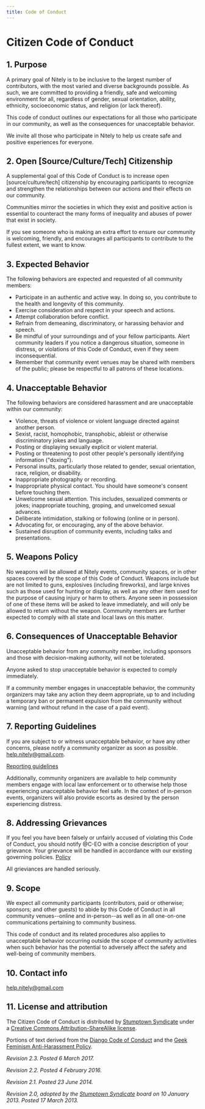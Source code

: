 ```yaml
---
title: Code of Conduct
---
```



# Citizen Code of Conduct

## 1. Purpose

A primary goal of Nitely is to be inclusive to the largest number of contributors, with the most varied and diverse backgrounds possible. As such, we are committed to providing a friendly, safe and welcoming environment for all, regardless of gender, sexual orientation, ability, ethnicity, socioeconomic status, and religion \(or lack thereof\).

This code of conduct outlines our expectations for all those who participate in our community, as well as the consequences for unacceptable behavior.

We invite all those who participate in Nitely to help us create safe and positive experiences for everyone.

## 2. Open \[Source/Culture/Tech\] Citizenship

A supplemental goal of this Code of Conduct is to increase open \[source/culture/tech\] citizenship by encouraging participants to recognize and strengthen the relationships between our actions and their effects on our community.

Communities mirror the societies in which they exist and positive action is essential to counteract the many forms of inequality and abuses of power that exist in society.

If you see someone who is making an extra effort to ensure our community is welcoming, friendly, and encourages all participants to contribute to the fullest extent, we want to know.

## 3. Expected Behavior

The following behaviors are expected and requested of all community members:

* Participate in an authentic and active way. In doing so, you contribute to the health and longevity of this community.
* Exercise consideration and respect in your speech and actions.
* Attempt collaboration before conflict.
* Refrain from demeaning, discriminatory, or harassing behavior and speech.
* Be mindful of your surroundings and of your fellow participants. Alert community leaders if you notice a dangerous situation, someone in distress, or violations of this Code of Conduct, even if they seem inconsequential.
* Remember that community event venues may be shared with members of the public; please be respectful to all patrons of these locations.

## 4. Unacceptable Behavior

The following behaviors are considered harassment and are unacceptable within our community:

* Violence, threats of violence or violent language directed against another person.
* Sexist, racist, homophobic, transphobic, ableist or otherwise discriminatory jokes and language.
* Posting or displaying sexually explicit or violent material.
* Posting or threatening to post other people's personally identifying information \("doxing"\).
* Personal insults, particularly those related to gender, sexual orientation, race, religion, or disability.
* Inappropriate photography or recording.
* Inappropriate physical contact. You should have someone's consent before touching them.
* Unwelcome sexual attention. This includes, sexualized comments or jokes; inappropriate touching, groping, and unwelcomed sexual advances.
* Deliberate intimidation, stalking or following \(online or in person\).
* Advocating for, or encouraging, any of the above behavior.
* Sustained disruption of community events, including talks and presentations.

## 5. Weapons Policy

No weapons will be allowed at Nitely events, community spaces, or in other spaces covered by the scope of this Code of Conduct. Weapons include but are not limited to guns, explosives \(including fireworks\), and large knives such as those used for hunting or display, as well as any other item used for the purpose of causing injury or harm to others. Anyone seen in possession of one of these items will be asked to leave immediately, and will only be allowed to return without the weapon. Community members are further expected to comply with all state and local laws on this matter.

## 6. Consequences of Unacceptable Behavior

Unacceptable behavior from any community member, including sponsors and those with decision-making authority, will not be tolerated.

Anyone asked to stop unacceptable behavior is expected to comply immediately.

If a community member engages in unacceptable behavior, the community organizers may take any action they deem appropriate, up to and including a temporary ban or permanent expulsion from the community without warning \(and without refund in the case of a paid event\).

## 7. Reporting Guidelines

If you are subject to or witness unacceptable behavior, or have any other concerns, please notify a community organizer as soon as possible. help.nitely@gmail.com.

[Reporting guidelines](https://nitely.vercel.app/reporting-guidlines)

Additionally, community organizers are available to help community members engage with local law enforcement or to otherwise help those experiencing unacceptable behavior feel safe. In the context of in-person events, organizers will also provide escorts as desired by the person experiencing distress.

## 8. Addressing Grievances

If you feel you have been falsely or unfairly accused of violating this Code of Conduct, you should notify @C-EO with a concise description of your grievance. Your grievance will be handled in accordance with our existing governing policies. [Policy](https://nitely.vercel.app/conduct-policy)

All grieviances are handled seriously.

## 9. Scope

We expect all community participants \(contributors, paid or otherwise; sponsors; and other guests\) to abide by this Code of Conduct in all community venues--online and in-person--as well as in all one-on-one communications pertaining to community business.

This code of conduct and its related procedures also applies to unacceptable behavior occurring outside the scope of community activities when such behavior has the potential to adversely affect the safety and well-being of community members.

## 10. Contact info

help.nitely@gmail.com

## 11. License and attribution

The Citizen Code of Conduct is distributed by [Stumptown Syndicate](http://stumptownsyndicate.org) under a [Creative Commons Attribution-ShareAlike license](http://creativecommons.org/licenses/by-sa/3.0/).

Portions of text derived from the [Django Code of Conduct](https://www.djangoproject.com/conduct/) and the [Geek Feminism Anti-Harassment Policy](http://geekfeminism.wikia.com/wiki/Conference_anti-harassment/Policy).

_Revision 2.3. Posted 6 March 2017._

_Revision 2.2. Posted 4 February 2016._

_Revision 2.1. Posted 23 June 2014._

_Revision 2.0, adopted by the_ [_Stumptown Syndicate_](http://stumptownsyndicate.org) _board on 10 January 2013. Posted 17 March 2013._

